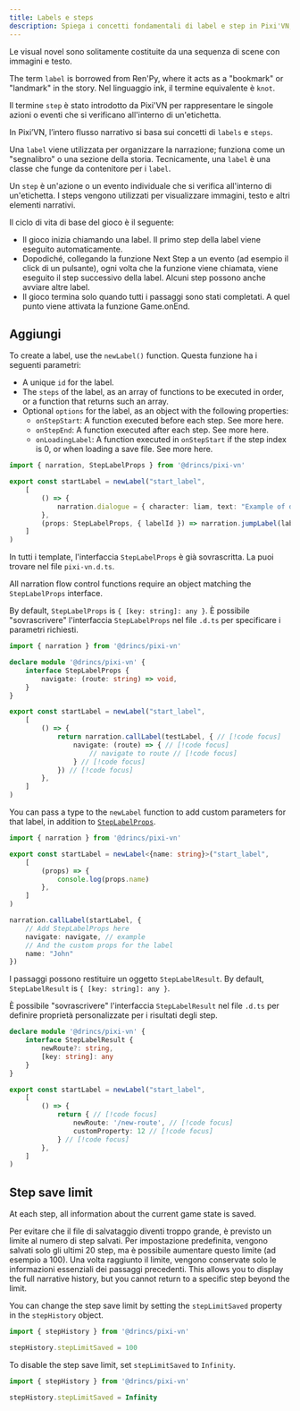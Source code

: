 ```yaml
---
title: Labels e steps
description: Spiega i concetti fondamentali di label e step in Pixi'VN, spiegando nel dettaglio come il flusso narrativo è strutturato e gestito all'interno del motore.
---
```



Le visual novel sono solitamente costituite da una sequenza di scene con immagini e testo.

<Callout title="Nomenclature" type="info">

The term `label` is borrowed from Ren'Py, where it acts as a "bookmark" or "landmark" in the story. Nel linguaggio ink, il termine equivalente è `knot`.

Il termine `step` è stato introdotto da Pixi'VN per rappresentare le singole azioni o eventi che si verificano all'interno di un'etichetta.

</Callout>

In Pixi’VN, l’intero flusso narrativo si basa sui concetti di `labels` e `steps`.

Una `label` viene utilizzata per organizzare la narrazione; funziona come un "segnalibro" o una sezione della storia. Tecnicamente, una `label` è una classe che funge da contenitore per i `label`.

Un `step` è un'azione o un evento individuale che si verifica all'interno di un'etichetta. I steps vengono utilizzati per visualizzare immagini, testo e altri elementi narrativi.

Il ciclo di vita di base del gioco è il seguente:

- Il gioco inizia <DynamicLink href="/start/labels-flow#run-a-label">chiamando una label</DynamicLink>. Il primo step della label viene eseguito automaticamente.
- Dopodiché, collegando la funzione <DynamicLink href="/start/labels-flow#next-step">Next Step</DynamicLink> a un evento (ad esempio il click di un pulsante), ogni volta che la funzione viene chiamata, viene eseguito il step successivo della label. Alcuni step possono anche avviare altre label.
- Il gioco termina solo quando tutti i passaggi sono stati completati. A quel punto viene attivata la funzione <DynamicLink href="/start/other-narrative-features#how-manage-the-end-of-the-game">Game.onEnd</DynamicLink>.

## Aggiungi

To create a label, use the `newLabel()` function.
Questa funzione ha i seguenti parametri:

- A unique `id` for the label.
- The `steps` of the label, as an array of functions to be executed in order, or a function that returns such an array.
- Optional `options` for the label, as an object with the following properties:
  - `onStepStart`: A function executed before each step. See more <DynamicLink href="/start/labels-advanced#onstepstart">here</DynamicLink>.
  - `onStepEnd`: A function executed after each step. See more <DynamicLink href="/start/labels-advanced#onstepend">here</DynamicLink>.
  - `onLoadingLabel`: A function executed in `onStepStart` if the step index is 0, or when loading a save file. See more <DynamicLink href="/start/labels-advanced#onloadinglabel">here</DynamicLink>.

```ts title="labels/startLabel.ts"
import { narration, StepLabelProps } from '@drincs/pixi-vn'

export const startLabel = newLabel("start_label",
    [
        () => {
            narration.dialogue = { character: liam, text: "Example of dialogue" }
        },
        (props: StepLabelProps, { labelId }) => narration.jumpLabel(labelId, props),
    ]
)
```

<Accordions>

<Accordion title="Overriding StepLabelProps" id="steplabelprops">

<Callout title="Templates" type="info">

In tutti i template, l'interfaccia `StepLabelProps` è già sovrascritta. La puoi trovare nel file `pixi-vn.d.ts`.

</Callout>

All <DynamicLink href="/start/labels-flow">narration flow control functions</DynamicLink> require an object matching the `StepLabelProps` interface.

By default, `StepLabelProps` is `{ [key: string]: any }`. È possibile "sovrascrivere" l'interfaccia `StepLabelProps` nel file `.d.ts` per specificare i parametri richiesti.

```ts tab="pixi-vn.d.ts"
import { narration } from '@drincs/pixi-vn'

declare module '@drincs/pixi-vn' {
    interface StepLabelProps {
        navigate: (route: string) => void,
    }
}
```

```ts tab="labels/startLabel.ts"
export const startLabel = newLabel("start_label",
    [
        () => {
            return narration.callLabel(testLabel, { // [!code focus]
                navigate: (route) => { // [!code focus]
                    // navigate to route // [!code focus]
                } // [!code focus]
            }) // [!code focus]
        },
    ]
)
```

</Accordion>

<Accordion title="Step pros" id="step-pros">

You can pass a type to the `newLabel` function to add custom parameters for that label, in addition to [`StepLabelProps`](#steplabelprops).

```ts title="labels/startLabel.ts"
import { narration } from '@drincs/pixi-vn'

export const startLabel = newLabel<{name: string}>("start_label",
    [
        (props) => {
            console.log(props.name)
        },
    ]
)

narration.callLabel(startLabel, {
    // Add StepLabelProps here
    navigate: navigate, // example
    // And the custom props for the label
    name: "John"
})
```

</Accordion>

<Accordion title="Step results" id="step-results">

I passaggi possono restituire un oggetto `StepLabelResult`. By default, `StepLabelResult` is `{ [key: string]: any }`.

È possibile "sovrascrivere" l'interfaccia `StepLabelResult` nel file `.d.ts` per definire proprietà personalizzate per i risultati degli step.

```ts tab="pixi-vn.d.ts"
declare module '@drincs/pixi-vn' {
    interface StepLabelResult {
        newRoute?: string,
        [key: string]: any
    }
}
```

```ts tab="labels/startLabel.ts"
export const startLabel = newLabel("start_label",
    [
        () => {
            return { // [!code focus]
                newRoute: '/new-route', // [!code focus]
                customProperty: 12 // [!code focus]
            } // [!code focus]
        },
    ]
)
```

</Accordion>

</Accordions>

## Step save limit

At each step, all information about the current game state is saved.

Per evitare che il file di salvataggio diventi troppo grande, è previsto un limite al numero di step salvati. Per impostazione predefinita, vengono salvati solo gli ultimi 20 step, ma è possibile aumentare questo limite (ad esempio a 100). Una volta raggiunto il limite, vengono conservate solo le informazioni essenziali dei passaggi precedenti. This allows you to display the full <DynamicLink href="/start/history">narrative history</DynamicLink>, but you cannot <DynamicLink href="/start/labels-flow#go-back">return</DynamicLink> to a specific step beyond the limit.

You can change the step save limit by setting the `stepLimitSaved` property in the `stepHistory` object.

```typescript
import { stepHistory } from '@drincs/pixi-vn'

stepHistory.stepLimitSaved = 100
```

To disable the step save limit, set `stepLimitSaved` to `Infinity`.

```typescript
import { stepHistory } from '@drincs/pixi-vn'

stepHistory.stepLimitSaved = Infinity
```
